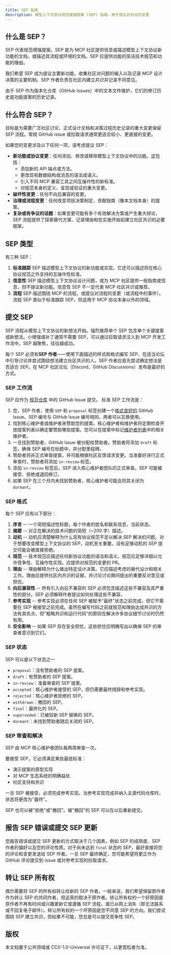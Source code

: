 ```yaml
---
title: SEP 指南
description: 模型上下文协议规范增强提案 (SEP) 指南，用于提出对协议的变更
---
```


## 什么是 SEP？

SEP 代表规范增强提案。SEP 是为 MCP 社区提供信息或描述模型上下文协议新功能的文档，或描述其流程或环境的文档。SEP 应提供功能的简洁技术规范和功能的理由。

我们希望 SEP 成为提议主要新功能、收集社区对问题的输入以及记录 MCP 设计决策的主要机制。SEP 作者负责在社区内建立共识并记录不同意见。

由于 SEP 作为版本化仓库（GitHub Issues）中的文本文件维护，它们的修订历史是功能提案的历史记录。

## 什么符合 SEP？

目标是为需要广泛社区讨论、正式设计文档和决策过程历史记录的重大变更保留 SEP 流程。常规 GitHub issue 或拉取请求通常更适合较小、更直接的变更。

如果您的变更涉及以下任何一项，请考虑提议 SEP：

- **新功能或协议变更**：任何添加、修改或移除模型上下文协议中的功能。这包括：
  - 添加新的 API 端点或方法。
  - 更改现有数据结构或消息的语法或语义。
  - 引入不同 MCP 兼容工具之间互操作性的新标准。
  - 对规范本身的定义、呈现或验证的重大变更。
- **破坏性变更**：任何不向后兼容的变更。
- **治理或流程变更**：任何改变项目决策制定、贡献指南（像本文档本身）的提案。
- **复杂或有争议的话题**：如果变更可能有多个有效解决方案或产生重大辩论，SEP 流程提供了探索替代方案、记录理由和在实施开始前建立社区共识的必要框架。

## SEP 类型

有三种 SEP：

1. **标准跟踪** SEP 描述模型上下文协议的新功能或实现。它还可以描述将在核心协议规范之外支持的互操作性标准。
2. **信息性** SEP 描述模型上下文协议设计问题，或为 MCP 社区提供一般指南或信息，但不提议新功能。信息性 SEP 不一定代表 MCP 社区共识或推荐。
3. **流程** SEP 描述围绕 MCP 的流程，或提议对流程的变更（或流程中的事件）。流程 SEP 类似于标准跟踪 SEP，但适用于 MCP 协议本身以外的领域。

## 提交 SEP

SEP 流程从模型上下文协议的新想法开始。强烈推荐单个 SEP 包含单个关键提案或新想法。小增强或补丁通常不需要 SEP，可以通过拉取请求注入到 MCP 开发工作流中。SEP 越聚焦，往往越成功。

每个 SEP 必须有**SEP 作者**——使用下面描述的样式和格式编写 SEP、在适当论坛中引导讨论并尝试围绕想法建立社区共识的人。SEP 作者应首先尝试确定想法是否适合 SEP。在 MCP 社区论坛（Discord、GitHub Discussions）发布是最好的方式。

### SEP 工作流

SEP 应作为 [规范仓库](https://github.com/modelcontextprotocol/specification) 中的 GitHub Issue 提交。 标准 SEP 工作流是：

1. 您，SEP 作者，使用 `SEP` 和 `proposal` 标签创建一个[格式良好的](#sep-format) GitHub Issue。SEP 编号与 GitHub Issue 编号相同，两者可以互换使用。
2. 找到核心维护者或维护者来赞助您的提案。核心维护者和维护者将定期检查开放提案列表以确定要赞助哪些提案。您可以在提案中标记[维护者列表](https://github.com/modelcontextprotocol/modelcontextprotocol/blob/main/MAINTAINERS.md)中的相关维护者。
3. 一旦找到赞助者，GitHub Issue 被分配给赞助者。赞助者将添加 `draft` 标签，确保 SEP 编号在标题中，并分配里程碑。
4. 赞助者将非正式审查提案，并可能根据社区反馈请求变更。当准备好进行正式审查时，赞助者将添加 `in-review` 标签。
5. 添加 `in-review` 标签后，SEP 进入核心维护者团队的正式审查。SEP 可能被接受、拒绝或退回修订。
6. 如果 SEP 在三个月内未找到赞助者，核心维护者可能会将其关闭为 `dormant`。

### SEP 格式

每个 SEP 应有以下部分：

1. **序言** -- 一个简短描述性标题，每个作者的姓名和联系信息，当前状态。
2. **摘要** -- 对正在解决的技术问题的简短（~200 字）描述。
3. **动机** -- 动机应清楚解释为什么现有协议规范不足以解决 SEP 解决的问题。对于想要改变模型上下文协议的 SEP，动机至关重要。没有足够动机的 SEP 提交可能会被直接拒绝。
4. **规范** -- 技术规范应描述任何新协议功能的语法和语义。规范应足够详细以允许竞争性、互操作性实现。应提供对规范的变更的 PR。
5. **理由** -- 理由解释为什么做出特定设计决策。它应描述考虑的替代设计和相关工作。理由应提供社区内共识的证据，并讨论讨论期间提出的重要反对意见或担忧。
6. **向后兼容性** -- 所有引入向后不兼容的 SEP 必须包含描述这些不兼容及其严重性的部分。SEP 必须解释作者提议如何处理这些不兼容。
7. **参考实现** -- 参考实现必须在任何 SEP 被赋予"最终"状态之前完成，但它不需要在 SEP 被接受之前完成。虽然在编写代码之前就规范和理由达成共识的方法有其优点，但"粗略共识和运行代码"的原则在解决许多协议细节讨论时仍然有用。
8. **安全影响** -- 如果 SEP 存在安全担忧，这些担忧应明确写出以确保 SEP 的审查者意识到它们。

### SEP 状态

SEP 可以是以下状态之一

- `proposal`：没有赞助者的 SEP 提案。
- `draft`：有赞助者的 SEP 提案。
- `in-review`：准备审查的 SEP 提案。
- `accepted`：核心维护者接受的 SEP，但仍需要最终措辞和参考实现。
- `rejected`：核心维护者拒绝的 SEP。
- `withdrawn`：撤回的 SEP。
- `final`：最终化的 SEP。
- `superseded`：已被较新 SEP 替换的 SEP。
- `dormant`：未找到赞助者随后关闭的 SEP。

### SEP 审查和解决

SEP 由 MCP 核心维护者团队每两周审查一次。

要接受 SEP，它必须满足某些最低标准：

- 演示提案的原型实现
- 对 MCP 生态系统的明确益处
- 社区支持和共识

一旦 SEP 被接受，必须完成参考实现。当参考实现完成并纳入主源代码仓库时，状态将更改为"最终"。

SEP 也可以被"拒绝"或"撤回"。被"撤回"的 SEP 可以在以后重新提交。

## 报告 SEP 错误或提交 SEP 更新

您报告错误或提交 SEP 更新的方式取决于几个因素，例如 SEP 的成熟度、SEP 作者的偏好以及您的评论性质。对于尚未达到 `final` 状态的 SEP，最好直接将您的评论和变更发送给 SEP 作者。一旦 SEP 最终确定，您可能希望将更正作为 GitHub 评论提交到 issue 或对参考实现的拉取请求。

## 转让 SEP 所有权

偶尔需要将 SEP 的所有权转让给新的 SEP 作者。一般来说，我们希望保留原作者作为转让 SEP 的共同作者，但这真的取决于原作者。转让所有权的一个好原因是原作者不再有时间或兴趣更新它或遵循 SEP 流程，或已从网上消失（即无法联系或不回复电子邮件）。转让所有权的一个坏原因是您不同意 SEP 的方向。我们尝试围绕 SEP 建立共识，但如果不可能，您总是可以提交竞争性 SEP。

## 版权

本文档置于公共领域或 CC0-1.0-Universal 许可证下，以更宽松者为准。
